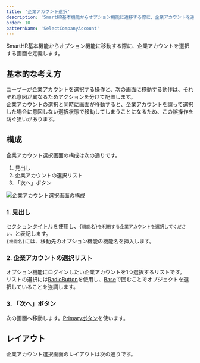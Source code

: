 ```yaml
---
title: '企業アカウント選択'
description: 'SmartHR基本機能からオプション機能に遷移する際に、企業アカウントを選択する画面を定義します。'
order: 10
patternName: 'SelectCompanyAccount'
---
```



SmartHR基本機能からオプション機能に移動する際に、企業アカウントを選択する画面を定義します。

## 基本的な考え方

ユーザーが企業アカウントを選択する操作と、次の画面に移動する動作は、それぞれ意図が異なるためアクションを分けて配置します。  
企業アカウントの選択と同時に画面が移動すると、企業アカウントを誤って選択した場合に意図しない選択状態で移動してしまうことになるため、この誤操作を防ぐ狙いがあります。


## 構成

企業アカウント選択画面の構成は次の通りです。

1. 見出し
2. 企業アカウントの選択リスト
3. 「次へ」ボタン

![企業アカウント選択画面の構成](select-company-account1.png)

### 1. 見出し
[セクションタイトル](/products/components/heading/#h3-1)を使用し、`{機能名}を利用する企業アカウントを選択してください。`と表記します。  
`{機能名}`には、移動先のオプション機能の機能名を挿入します。

### 2. 企業アカウントの選択リスト
オプション機能にログインしたい企業アカウントを1つ選択するリストです。  
リストの選択には[RadioButton](/products/components/radio-button/)を使用し、[Base](/products/components/base/)で囲むことでオブジェクトを選択していることを強調します。

### 3. 「次へ」ボタン
次の画面へ移動します。[Primaryボタン](/products/components/button/#h3-0)を使います。


## レイアウト

企業アカウント選択画面のレイアウトは次の通りです。

<DesignPatternCodeBlock componentName="SelectCompanyAccount" componentTitle="企業アカウント選択" />
